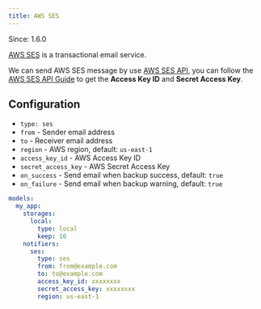 ```yaml
---
title: AWS SES
---
```


<Note>Since: 1.6.0</Note>

[AWS SES](https://aws.amazon.com/ses/) is a transactional email service.

We can send AWS SES message by use [AWS SES API](https://docs.aws.amazon.com/ses/latest/DeveloperGuide/Welcome.html), you can follow the [AWS SES API Guide](https://docs.aws.amazon.com/ses/latest/DeveloperGuide/Welcome.html) to get the **Access Key ID** and **Secret Access Key**.

## Configuration

- `type: ses`
- `from` - Sender email address
- `to` - Receiver email address
- `region` - AWS region, default: `us-east-1`
- `access_key_id` - AWS Access Key ID
- `secret_access_key` - AWS Secret Access Key
- `on_success` - Send email when backup success, default: `true`
- `on_failure` - Send email when backup warning, default: `true`

```yml
models:
  my_app:
    storages:
      local:
        type: local
        keep: 10
    notifiers:
      ses:
        type: ses
        from: from@example.com
        to: to@example.com
        access_key_id: xxxxxxxx
        secret_access_key: xxxxxxxx
        region: us-east-1
```
